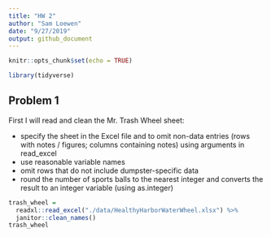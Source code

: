 ```yaml
---
title: "HW 2"
author: "Sam Loewen"
date: "9/27/2019"
output: github_document
---
```


```r
knitr::opts_chunk$set(echo = TRUE)

library(tidyverse)
```

## Problem 1

First I will read and clean the Mr. Trash Wheel sheet:

*   specify the sheet in the Excel file and to omit non-data entries (rows with notes / figures; columns containing notes) using arguments in read_excel
*   use reasonable variable names
*   omit rows that do not include dumpster-specific data
*   round the number of sports balls to the nearest integer and converts the result to an integer variable (using as.integer)

```r
trash_wheel = 
  readxl::read_excel("./data/HealthyHarborWaterWheel.xlsx") %>%
  janitor::clean_names()
trash_wheel
```

